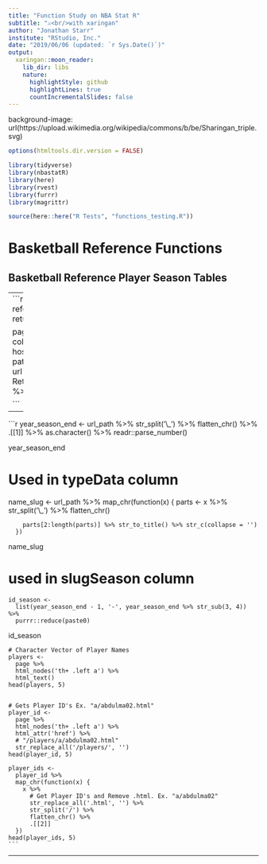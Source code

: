 ```yaml
---
title: "Function Study on NBA Stat R"
subtitle: "⚔<br/>with xaringan"
author: "Jonathan Starr"
institute: "RStudio, Inc."
date: "2019/06/06 (updated: `r Sys.Date()`)"
output:
  xaringan::moon_reader:
    lib_dir: libs
    nature:
      highlightStyle: github
      highlightLines: true
      countIncrementalSlides: false
---
```


background-image: url(https://upload.wikimedia.org/wikipedia/commons/b/be/Sharingan_triple.svg)

```r
options(htmltools.dir.version = FALSE)

library(tidyverse)
library(nbastatR)
library(here)
library(rvest)
library(furrr)
library(magrittr)

source(here::here("R Tests", "functions_testing.R"))
```

# Basketball Reference Functions

## Basketball Reference Player Season Tables

---
```r
url <-
  "http://www.basketball-reference.com/leagues/NBA_1997_per_game.html"
return_message = TRUE

 page <-
      url %>%
      read_html()
# Creates df that has columns: scheme (http), 
# hostname(www.basketball-reference.com), and path(leagues/NBA_1997_per_game.htm)
    url_df <- url %>% httr::parse_url() %>% flatten_df()
    # Returns "1997_per_game"
    url_path <-
      url_df$path %>% str_replace_all(".html|leagues/NBA_", '')
    

```
---

```r

    year_season_end <-
      url_path %>% str_split('\\_') %>% flatten_chr() %>% .[[1]] %>% as.character() %>% readr::parse_number()

 
year_season_end

# Used in typeData column
   name_slug <-
      url_path %>%
      map_chr(function(x) {
        parts <-
          x %>% str_split('\\_') %>% flatten_chr()

        parts[2:length(parts)] %>% str_to_title() %>% str_c(collapse = '')
      })

name_slug

# used in slugSeason column
    id_season <-
      list(year_season_end - 1, '-', year_season_end %>% str_sub(3, 4)) %>%
      purrr::reduce(paste0)
    
id_season

    # Character Vector of Player Names
    players <-
      page %>%
      html_nodes('th+ .left a') %>%
      html_text() 
    head(players, 5)

    
    # Gets Player ID's Ex. "a/abdulma02.html"
    player_id <-
      page %>%
      html_nodes('th+ .left a') %>%
      html_attr('href') %>%
      # "/players/a/abdulma02.html"
      str_replace_all('/players/', '')
    head(player_id, 5)
    
    player_ids <-
      player_id %>%
      map_chr(function(x) {
        x %>%
          # Get Player ID's and Remove .html. Ex. "a/abdulma02"
          str_replace_all('.html', '') %>%
          str_split('/') %>%
          flatten_chr() %>%
          .[[2]]
      })
    head(player_ids, 5)
    ```
---
    

